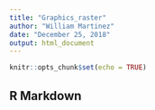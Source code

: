 ```yaml
---
title: "Graphics_raster"
author: "William Martinez"
date: "December 25, 2018"
output: html_document
---
```


```r
knitr::opts_chunk$set(echo = TRUE)
```

## R Markdown


